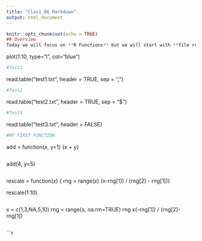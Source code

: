 ```yaml
---
title: "Class_06 Markdown"
output: html_document
---
```


```r
knitr::opts_chunk$set(echo = TRUE)
## Overview
Today we will focus on **R Functions** but we will start with **file reading**
```

plot(1:10, type="l", col="blue")

```r
#Test1
```
read.table("test1.txt", header = TRUE, sep = ",")

```r
#Test2
```
read.table("test2.txt", header = TRUE, sep = "$")

```r
#Test3
```
read.table("test3.txt", header = FALSE)

```r
#MY FIRST FUNCTION
```
add = function(x, y=1) {x + y}

```r
```
add(4, y=5)


```r
```
rescale = function(x) {
rng = range(x)
(x-rng[1]) / (rng[2] - rng[1])}


rescale(1:10)
```r
```
x = c(1,3,NA,5,10)
rng = range(x, na.rm=TRUE)
rng
x(-rng[1]) / (rng[2]-rng[1])
```r
```


```r
